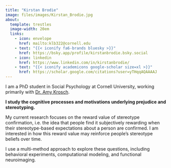 ```yaml
---
title: "Kirstan Brodie"
image: files/images/Kirstan_Brodie.jpg
about:
  template: trestles
  image-width: 20em
  links:
    - icon: envelope
      href: mailto:klb322@cornell.edu
    - text: "{{< iconify fa6-brands bluesky >}}"
      href: https://bsky.app/profile/kirstanbrodie.bsky.social
    - icon: linkedin
      href: https://www.linkedin.com/in/kirstanbrodie/
    - text: "{{< iconify academicons google-scholar size=xl >}}"
      href: https://scholar.google.com/citations?user=yTHqqAQAAAAJ
---
```


I am a PhD student in Social Psychology at Cornell University, working primarily with [Dr. Amy Krosch](https://www.kroschlab.com/).

**I study the cognitive processes and motivations underlying prejudice and stereotyping.**

My current research focuses on the reward value of stereotype confirmation, i.e. the idea that people find it subjectively rewarding when their stereotype-based expectations about a person are confirmed. I am interested in how this reward value may reinforce people's stereotype beliefs over time.

I use a multi-method approach to explore these questions, including behavioral experiments, computational modeling, and functional neuroimaging.
